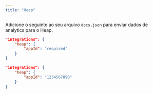 ```yaml
---
title: "Heap"
---
```


Adicione o seguinte ao seu arquivo `docs.json` para enviar dados de analytics para o Heap.

<CodeGroup>

```json Opções de analytics em docs.json
"integrations": {
    "heap": {
        "appId": "required"
    }
}
```

```json Exemplo
"integrations": {
    "heap": {
        "appId": "1234567890"
    }
}
```

</CodeGroup>